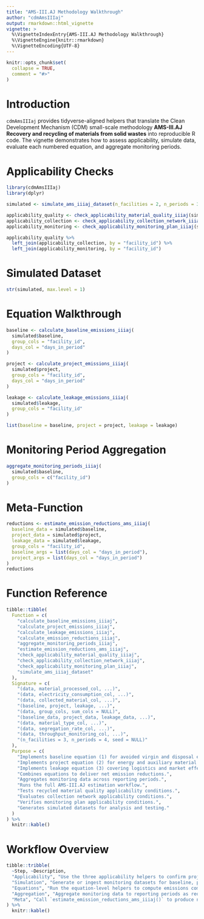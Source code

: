 ```yaml
---
title: "AMS-III.AJ Methodology Walkthrough"
author: "cdmAmsIIIaj"
output: rmarkdown::html_vignette
vignette: >
  %\VignetteIndexEntry{AMS-III.AJ Methodology Walkthrough}
  %\VignetteEngine{knitr::rmarkdown}
  %\VignetteEncoding{UTF-8}
---
```


```r
knitr::opts_chunk$set(
  collapse = TRUE,
  comment = "#>"
)
```

# Introduction

`cdmAmsIIIaj` provides tidyverse-aligned helpers that translate the Clean Development Mechanism (CDM) small-scale methodology **AMS-III.AJ Recovery and recycling of materials from solid wastes** into reproducible R code. The vignette demonstrates how to assess applicability, simulate data, evaluate each numbered equation, and aggregate monitoring periods.

# Applicability Checks

```r
library(cdmAmsIIIaj)
library(dplyr)

simulated <- simulate_ams_iiiaj_dataset(n_facilities = 2, n_periods = 3, seed = 2025)

applicability_quality <- check_applicability_material_quality_iiiaj(simulated$applicability, group_cols = "facility_id")
applicability_collection <- check_applicability_collection_network_iiiaj(simulated$applicability, group_cols = "facility_id")
applicability_monitoring <- check_applicability_monitoring_plan_iiiaj(simulated$applicability, group_cols = "facility_id")

applicability_quality %>%
  left_join(applicability_collection, by = "facility_id") %>%
  left_join(applicability_monitoring, by = "facility_id")
```

# Simulated Dataset

```r
str(simulated, max.level = 1)
```

# Equation Walkthrough

```r
baseline <- calculate_baseline_emissions_iiiaj(
  simulated$baseline,
  group_cols = "facility_id",
  days_col = "days_in_period"
)

project <- calculate_project_emissions_iiiaj(
  simulated$project,
  group_cols = "facility_id",
  days_col = "days_in_period"
)

leakage <- calculate_leakage_emissions_iiiaj(
  simulated$leakage,
  group_cols = "facility_id"
)

list(baseline = baseline, project = project, leakage = leakage)
```

# Monitoring Period Aggregation

```r
aggregate_monitoring_periods_iiiaj(
  simulated$baseline,
  group_cols = c("facility_id")
)
```

# Meta-Function

```r
reductions <- estimate_emission_reductions_ams_iiiaj(
  baseline_data = simulated$baseline,
  project_data = simulated$project,
  leakage_data = simulated$leakage,
  group_cols = "facility_id",
  baseline_args = list(days_col = "days_in_period"),
  project_args = list(days_col = "days_in_period")
)
reductions
```

# Function Reference

```r
tibble::tibble(
  Function = c(
    "calculate_baseline_emissions_iiiaj",
    "calculate_project_emissions_iiiaj",
    "calculate_leakage_emissions_iiiaj",
    "calculate_emission_reductions_iiiaj",
    "aggregate_monitoring_periods_iiiaj",
    "estimate_emission_reductions_ams_iiiaj",
    "check_applicability_material_quality_iiiaj",
    "check_applicability_collection_network_iiiaj",
    "check_applicability_monitoring_plan_iiiaj",
    "simulate_ams_iiiaj_dataset"
  ),
  Signature = c(
    "(data, material_processed_col, ...)",
    "(data, electricity_consumption_col, ...)",
    "(data, collected_material_col, ...)",
    "(baseline, project, leakage, ...)",
    "(data, group_cols, sum_cols = NULL)",
    "(baseline_data, project_data, leakage_data, ...)",
    "(data, material_type_col, ...)",
    "(data, segregation_rate_col, ...)",
    "(data, throughput_monitoring_col, ...)",
    "(n_facilities = 3, n_periods = 4, seed = NULL)"
  ),
  Purpose = c(
    "Implements baseline equation (1) for avoided virgin and disposal emissions.",
    "Implements project equation (2) for energy and auxiliary material emissions.",
    "Implements leakage equation (3) covering logistics and market effects.",
    "Combines equations to deliver net emission reductions.",
    "Aggregates monitoring data across reporting periods.",
    "Runs the full AMS-III.AJ estimation workflow.",
    "Tests recycled material quality applicability conditions.",
    "Evaluates collection network applicability conditions.",
    "Verifies monitoring plan applicability conditions.",
    "Generates simulated datasets for analysis and testing."
  )
) %>%
  knitr::kable()
```

# Workflow Overview

```r
tibble::tribble(
  ~Step, ~Description,
  "Applicability", "Use the three applicability helpers to confirm project eligibility.",
  "Simulation", "Generate or ingest monitoring datasets for baseline, project, and leakage streams.",
  "Equations", "Run the equation-level helpers to compute emissions components.",
  "Aggregation", "Aggregate monitoring data to reporting periods as required.",
  "Meta", "Call `estimate_emission_reductions_ams_iiiaj()` to produce net results."
) %>%
  knitr::kable()
```
